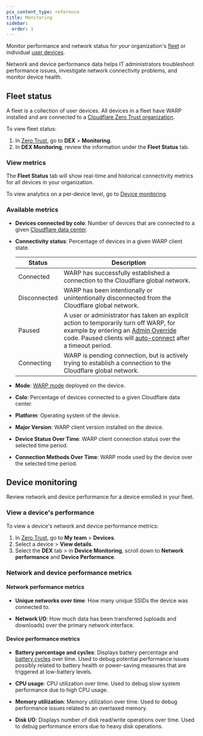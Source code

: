 ```yaml
---
pcx_content_type: reference
title: Monitoring
sidebar:
  order: 1
---
```


Monitor performance and network status for your organization's [fleet](/cloudflare-one/insights/dex/monitoring/#fleet-status) or individual [user devices](/cloudflare-one/insights/dex/monitoring/#device-monitoring).

Network and device performance data helps IT administrators troubleshoot performance issues, investigate network connectivity problems, and monitor device health.

## Fleet status

A fleet is a collection of user devices. All devices in a fleet have WARP installed and are connected to a [Cloudflare Zero Trust organization](/cloudflare-one/setup/#create-a-zero-trust-organization).

To view fleet status:

1. In [Zero Trust](https://one.dash.cloudflare.com/), go to **DEX** > **Monitoring**.
2. In **DEX Monitoring**, review the information under the **Fleet Status** tab.

### View metrics

The **Fleet Status** tab will show real-time and historical connectivity metrics for all devices in your organization.

To view analytics on a per-device level, go to [Device monitoring](/cloudflare-one/insights/dex/monitoring/#device-monitoring).

### Available metrics

- **Devices connected by colo**: Number of devices that are connected to a given [Cloudflare data center](https://www.cloudflarestatus.com/).

- **Connectivity status**: Percentage of devices in a given WARP client state.

  | Status       | Description                                                                                                                                                                                                                                                                                                                                                                                 |
  | ------------ | ------------------------------------------------------------------------------------------------------------------------------------------------------------------------------------------------------------------------------------------------------------------------------------------------------------------------------------------------------------------------------------------- |
  | Connected    | WARP has successfully established a connection to the Cloudflare global network.                                                                                                                                                                                                                                                                                                            |
  | Disconnected | WARP has been intentionally or unintentionally disconnected from the Cloudflare global network.                                                                                                                                                                                                                                                                                             |
  | Paused       | A user or administrator has taken an explicit action to temporarily turn off WARP, for example by entering an [Admin Override](/cloudflare-one/connections/connect-devices/warp/configure-warp/warp-settings/#admin-override) code. Paused clients will [auto-connect](/cloudflare-one/connections/connect-devices/warp/configure-warp/warp-settings/#auto-connect) after a timeout period. |
  | Connecting   | WARP is pending connection, but is actively trying to establish a connection to the Cloudflare global network.                                                                                                                                                                                                                                                                              |

- **Mode**: [WARP mode](/cloudflare-one/connections/connect-devices/warp/configure-warp/warp-modes/) deployed on the device.

- **Colo**: Percentage of devices connected to a given Cloudflare data center.

- **Platform**: Operating system of the device.

- **Major Version**: WARP client version installed on the device.

- **Device Status Over Time**: WARP client connection status over the selected time period.

- **Connection Methods Over Time**: WARP mode used by the device over the selected time period.

## Device monitoring

Review network and device performance for a device enrolled in your fleet.

### View a device's performance

To view a device's network and device performance metrics:

1. In [Zero Trust](https://one.dash.cloudflare.com/), go to **My team** > **Devices**.
2. Select a device > **View details**.
3. Select the **DEX** tab > in **Device Monitoring**, scroll down to **Network performance** and **Device Performance**.

### Network and device performance metrics

#### Network performance metrics

- **Unique networks over time**: How many unique SSIDs the device was connected to.

- **Network I/O**: How much data has been transferred (uploads and downloads) over the primary network interface.

#### Device performance metrics

- **Battery percentage and cycles**: Displays battery percentage and [battery cycles](https://support.apple.com/en-us/102888) over time. Used to debug potential performance issues possibly related to battery health or power-saving measures that are triggered at low-battery levels.

- **CPU usage**: CPU utilization over time. Used to debug slow system performance due to high CPU usage.

- **Memory utilization**: Memory utilization over time. Used to debug performance issues related to an overtaxed memory.

- **Disk I/O**: Displays number of disk read/write operations over time. Used to debug performance errors due to heavy disk operations.
